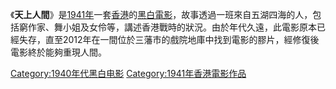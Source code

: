 {{Infobox Film
| name = 天上人間
| director = [[盧敦|盧敦]]
| producer = [[雷漢魂|雷漢魂]]<br>[[何漢鎧|何漢鎧]]
| writer = 盧敦
| starring = [[張瑛|張瑛]]<br>[[林妹妹|林妹妹]]<br>[[胡美倫|胡美倫]]<br>[[高魯泉|高魯泉]]<br>[[馮應湘|馮應湘]]
| cinematography = [[羅永祥|羅永祥]]
| editing = [[湯魯劍|湯魯劍]]
| distributor = [[聯業|聯業]]
| released = {{start date|1941||}}
| runtime = 97分鐘
| country = [[香港電影|香港]]
| language = [[粵語|粵語]]
}}
《'''天上人間'''》是[[1941年|1941年]]一套[[香港電影|香港]]的[[黑白電影|黑白電影]]，故事透過一班來自五湖四海的人，包括窮作家、舞小姐及女伶等，講述香港戰時的狀況。由於年代久遠，此電影原本已經失存，直至2012年在一間位於三藩市的戲院地庫中找到電影的膠片，經修復後電影終於能夠重現人間。

[[Category:1940年代黑白电影|Category:1940年代黑白电影]]
[[Category:1941年香港電影作品|Category:1941年香港電影作品]]